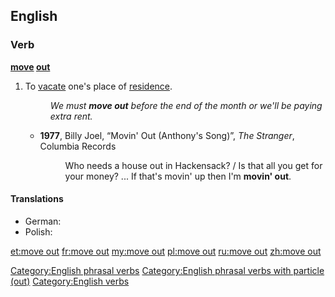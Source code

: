 {{also|moveout}}
==English==

===Verb===
'''[[move]] [[out]]'''

# {{context|idiomatic|lang=en}} To [[vacate]] one's place of [[residence]].
#: ''We must '''move out''' before the end of the month or we'll be paying extra rent.''
#* '''1977''', Billy Joel, “Movin' Out (Anthony's Song)”, ''The Stranger'', Columbia Records
#*: Who needs a house out in Hackensack? / Is that all you get for your money? ... If that's movin' up then I'm '''movin' out'''.

====Translations====
{{trans-top|to vacate one's place of residence}}
* German: {{t+|de|ausziehen}}
* Polish: {{t|pl|wyprowadzać się}}
{{trans-mid}}
{{trans-bottom}}

[[Category:English phrasal verbs]]
[[Category:English phrasal verbs with particle (out)]]
[[Category:English verbs]]

[[et:move out]]
[[fr:move out]]
[[my:move out]]
[[pl:move out]]
[[ru:move out]]
[[zh:move out]]
